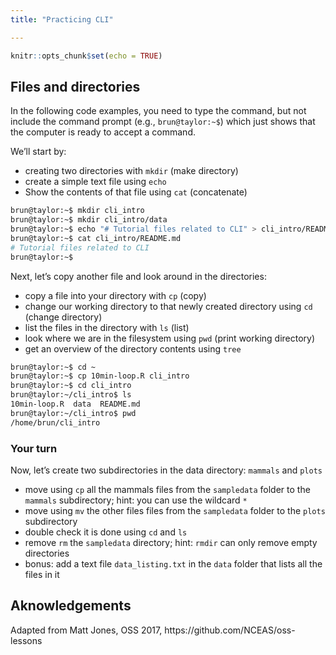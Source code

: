 ```yaml
---
title: "Practicing CLI"

---
```


```r
knitr::opts_chunk$set(echo = TRUE)
```
## Files and directories

In the following code examples, you need to type the command, but not include 
the command prompt (e.g., `brun@taylor:~$`) which just shows that the computer 
is ready to accept a command.

We'll start by:

- creating two directories with `mkdir` (make directory)
- create a simple text file using `echo`
- Show the contents of that file using `cat` (concatenate)

```bash
brun@taylor:~$ mkdir cli_intro
brun@taylor:~$ mkdir cli_intro/data
brun@taylor:~$ echo "# Tutorial files related to CLI" > cli_intro/README.md
brun@taylor:~$ cat cli_intro/README.md
# Tutorial files related to CLI
brun@taylor:~$ 
```

Next, let's copy another file and look around in the directories:

- copy a file into your directory with `cp` (copy)
- change our working directory to that newly created directory using `cd` (change directory)
- list the files in the directory with `ls` (list)
- look where we are in the filesystem using `pwd` (print working directory)
- get an overview of the directory contents using `tree`


```bash
brun@taylor:~$ cd ~
brun@taylor:~$ cp 10min-loop.R cli_intro
brun@taylor:~$ cd cli_intro
brun@taylor:~/cli_intro$ ls
10min-loop.R  data  README.md
brun@taylor:~/cli_intro$ pwd
/home/brun/cli_intro
```

### Your turn

Now, let's create two subdirectories in the data directory: `mammals` and `plots`

- move using `cp` all the mammals files from the `sampledata` folder to the `mammals` subdirectory; hint: you can use the wildcard `*`
- move using `mv` the other files files from the `sampledata` folder to the `plots` subdirectory
- double check it is done using `cd` and `ls`
- remove `rm` the  `sampledata` directory; hint: `rmdir` can only remove empty directories
- bonus: add a text file `data_listing.txt` in the `data` folder that lists all the files in it



## Aknowledgements

Adapted from Matt Jones, OSS 2017, https://github.com/NCEAS/oss-lessons

